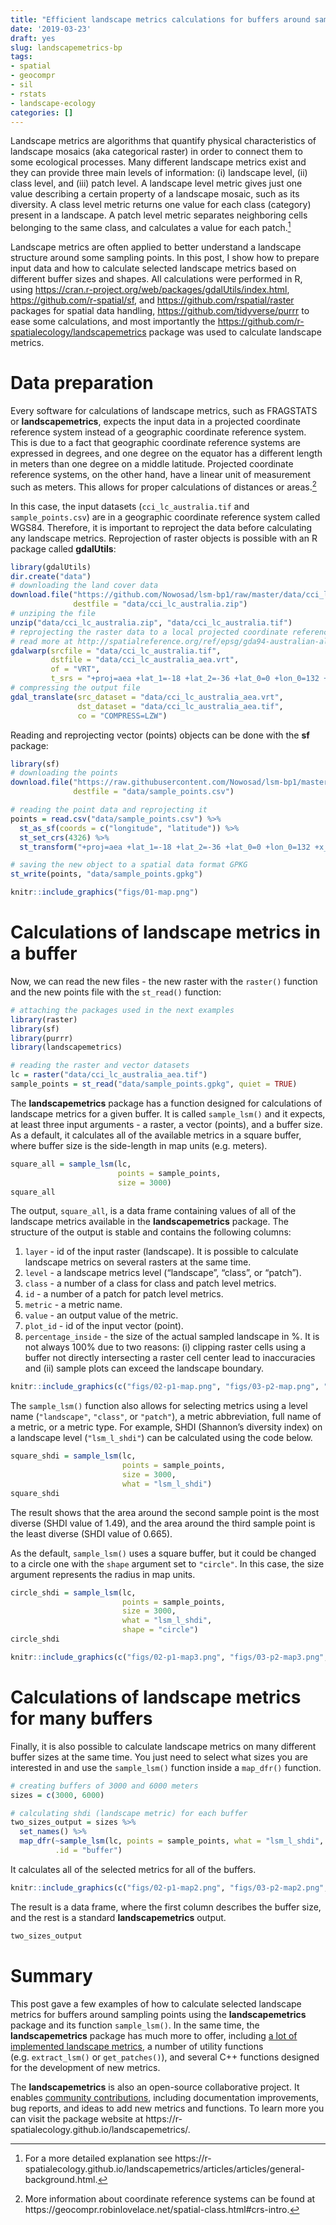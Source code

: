 ```yaml
---
title: "Efficient landscape metrics calculations for buffers around sampling points"
date: '2019-03-23'
draft: yes
slug: landscapemetrics-bp
tags:
- spatial
- geocompr
- sil
- rstats
- landscape-ecology
categories: []
---
```


Landscape metrics are algorithms that quantify physical characteristics of landscape mosaics (aka categorical raster) in order to connect them to some ecological processes.
Many different landscape metrics exist and they can provide three main levels of information: (i) landscape level, (ii) class level, and (iii) patch level.
A landscape level metric gives just one value describing a certain property of a landscape mosaic, such as its diversity. 
A class level metric returns one value for each class (category) present in a landscape.
A patch level metric separates neighboring cells belonging to the same class, and calculates a value for each patch.^[For a more detailed explanation see https://r-spatialecology.github.io/landscapemetrics/articles/articles/general-background.html.]

Landscape metrics are often applied to better understand a landscape structure around some sampling points.
<!-- For example, ... .  -->
In this post, I show how to prepare input data and how to calculate selected landscape metrics based on different buffer sizes and shapes.
All calculations were performed in R, using [https://cran.r-project.org/web/packages/gdalUtils/index.html](**gdalUtils**), [https://github.com/r-spatial/sf](**sf**), and [https://github.com/rspatial/raster](**raster**) packages for spatial data handling, [https://github.com/tidyverse/purrr](**purrr**) to ease some calculations, and most importantly the [https://github.com/r-spatialecology/landscapemetrics](**landscapemetrics**) package was used to calculate landscape metrics.

# Data preparation

Every software for calculations of landscape metrics, such as FRAGSTATS or **landscapemetrics**, expects the input data in a projected coordinate reference system instead of a geographic coordinate reference system. 
This is due to a fact that geographic coordinate reference systems are expressed in degrees, and one degree on the equator has a different length in meters than one degree on a middle latitude.
Projected coordinate reference systems, on the other hand, have a linear unit of measurement such as meters.
This allows for proper calculations of distances or areas.^[More information about coordinate reference systems can be found at https://geocompr.robinlovelace.net/spatial-class.html#crs-intro.]

In this case, the input datasets (`cci_lc_australia.tif` and `sample_points.csv`) are in a geographic coordinate reference system called WGS84.
Therefore, it is important to reproject the data before calculating any landscape metrics.
Reprojection of raster objects is possible with an R package called **gdalUtils**:

```r
library(gdalUtils) 
dir.create("data")
# downloading the land cover data
download.file("https://github.com/Nowosad/lsm-bp1/raw/master/data/cci_lc_australia.zip",
              destfile = "data/cci_lc_australia.zip")
# unziping the file
unzip("data/cci_lc_australia.zip", "data/cci_lc_australia.tif")
# reprojecting the raster data to a local projected coordinate reference system
# read more at http://spatialreference.org/ref/epsg/gda94-australian-albers/
gdalwarp(srcfile = "data/cci_lc_australia.tif",
         dstfile = "data/cci_lc_australia_aea.vrt",
         of = "VRT",
         t_srs = "+proj=aea +lat_1=-18 +lat_2=-36 +lat_0=0 +lon_0=132 +x_0=0 +y_0=0 +ellps=GRS80 +towgs84=0,0,0,0,0,0,0 +units=m +no_defs")
# compressing the output file
gdal_translate(src_dataset = "data/cci_lc_australia_aea.vrt",
               dst_dataset = "data/cci_lc_australia_aea.tif",
               co = "COMPRESS=LZW")
```

Reading and reprojecting vector (points) objects can be done with the **sf** package:

```r
library(sf)
# downloading the points
download.file("https://raw.githubusercontent.com/Nowosad/lsm-bp1/master/data/sample_points.csv",
              destfile = "data/sample_points.csv")

# reading the point data and reprojecting it
points = read.csv("data/sample_points.csv") %>% 
  st_as_sf(coords = c("longitude", "latitude")) %>% 
  st_set_crs(4326) %>% 
  st_transform("+proj=aea +lat_1=-18 +lat_2=-36 +lat_0=0 +lon_0=132 +x_0=0 +y_0=0 +ellps=GRS80 +towgs84=0,0,0,0,0,0,0 +units=m +no_defs ")

# saving the new object to a spatial data format GPKG
st_write(points, "data/sample_points.gpkg")
```

```r
knitr::include_graphics("figs/01-map.png")
```

# Calculations of landscape metrics in a buffer

Now, we can read the new files - the new raster with the `raster()` function and the new points file with the `st_read()` function:

```r
# attaching the packages used in the next examples
library(raster)
library(sf)
library(purrr)
library(landscapemetrics)

# reading the raster and vector datasets
lc = raster("data/cci_lc_australia_aea.tif")
sample_points = st_read("data/sample_points.gpkg", quiet = TRUE)
```

The **landscapemetrics** package has a function designed for calculations of landscape metrics for a given buffer.
It is called `sample_lsm()` and it expects, at least three input arguments - a raster, a vector (points), and a buffer size.
As a default, it calculates all of the available metrics in a square buffer, where buffer size is the side-length in map units (e.g. meters).

```r
square_all = sample_lsm(lc,
                        points = sample_points,
                        size = 3000)
square_all
```

The output, `square_all`, is a data frame containing values of all of the landscape metrics available in the **landscapemetrics** package.
The structure of the output is stable and contains the following columns:

1. `layer` - id of the input raster (landscape). It is possible to calculate landscape metrics on several rasters at the same time.
2. `level` - a landscape metrics level ("landscape", "class", or "patch").
3. `class` - a number of a class for class and patch level metrics.
4. `id` - a number of a patch for patch level metrics.
5. `metric` - a metric name.
6. `value` - an output value of the metric.
7. `plot_id` - id of the input vector (point).
8. `percentage_inside` - the size of the actual sampled landscape in %. It is not always 100% due to two reasons: (i) clipping raster cells using a buffer not directly intersecting a raster cell center lead to inaccuracies and (ii) sample plots can exceed the landscape boundary.

```r
knitr::include_graphics(c("figs/02-p1-map.png", "figs/03-p2-map.png", "figs/04-p3-map.png"))
```

The `sample_lsm()` function also allows for selecting metrics using a level name (`"landscape"`, `"class"`, or `"patch"`), a metric abbreviation, full name of a metric, or a metric type. 
For example, SHDI (Shannon's diversity index) on a landscape level (`"lsm_l_shdi"`) can be calculated using the code below.

```r
square_shdi = sample_lsm(lc,
                         points = sample_points,
                         size = 3000,
                         what = "lsm_l_shdi") 
square_shdi
```

The result shows that the area around the second sample point is the most diverse (SHDI value of 1.49), and the area around the third sample point is the least diverse (SHDI value of 0.665).

As the default, `sample_lsm()` uses a square buffer, but it could be changed to a circle one with the `shape` argument set to `"circle"`.
In this case, the size argument represents the radius in map units.

```r
circle_shdi = sample_lsm(lc,
                         points = sample_points,
                         size = 3000,
                         what = "lsm_l_shdi",
                         shape = "circle") 
circle_shdi
```

```r
knitr::include_graphics(c("figs/02-p1-map3.png", "figs/03-p2-map3.png", "figs/04-p3-map3.png"))
```

# Calculations of landscape metrics for many buffers

Finally, it is also possible to calculate landscape metrics on many different buffer sizes at the same time.
You just need to select what sizes you are interested in and use the `sample_lsm()` function inside a `map_dfr()` function.

```r
# creating buffers of 3000 and 6000 meters 
sizes = c(3000, 6000)

# calculating shdi (landscape metric) for each buffer
two_sizes_output = sizes %>% 
  set_names() %>% 
  map_dfr(~sample_lsm(lc, points = sample_points, what = "lsm_l_shdi", size = .), 
          .id = "buffer")
```

It calculates all of the selected metrics for all of the buffers.

```r
knitr::include_graphics(c("figs/02-p1-map2.png", "figs/03-p2-map2.png", "figs/04-p3-map2.png"))
```

The result is a data frame, where the first column describes the buffer size, and the rest is a standard **landscapemetrics** output.

```r
two_sizes_output
```

# Summary

This post gave a few examples of how to calculate selected landscape metrics for buffers around sampling points using the **landscapemetrics** package and its function `sample_lsm()`.
In the same time, the **landscapemetrics** package has much more to offer, including [a lot of implemented landscape metrics](https://r-spatialecology.github.io/landscapemetrics/reference/index.html), a number of utility functions (e.g. `extract_lsm()` or `get_patches()`), and several C++ functions designed for the development of new metrics. 

The **landscapemetrics** is also an open-source collaborative project. 
It enables [community contributions](https://r-spatialecology.github.io/landscapemetrics/CONTRIBUTING.html), including documentation improvements, bug reports, and ideas to add new metrics and functions. 
To learn more you can visit the package website at https://r-spatialecology.github.io/landscapemetrics/.
